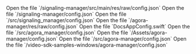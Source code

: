 <ProductWrapper product="signaling">
<PlatformWrapper platform="android">
    Open the file `<samples-root>/signaling-manager/src/main/res/raw/config.json`
</PlatformWrapper>

<PlatformWrapper platform="ios, macos">
    Open the file `<samples-root>/signaling-manager/config.json`
</PlatformWrapper>

<PlatformWrapper platform="web">
    Open the file `<samples-root>/src/signaling_manager/config.json`
</PlatformWrapper>
</ProductWrapper>

<ProductWrapper product="voice-calling, video-calling, interactive-live-streaming, broadcast-streaming">
<PlatformWrapper platform="android">
    Open the file `<samples-root>/agora-manager/res/raw/config.json`
</PlatformWrapper>

<PlatformWrapper platform="ios, macos">
    Open the file `DocsAppConfig.swift`
</PlatformWrapper>

<PlatformWrapper platform="web">
    Open the file `<samples-root>/src/agora_manager/config.json`
</PlatformWrapper>

<PlatformWrapper platform="unity">
    Open the file `<samples-root>/Assets/agora-manager/config.json`
</PlatformWrapper>

<PlatformWrapper platform="react-js">
    Open the file `<samples-root>/src/agora-manager/config.json`
</PlatformWrapper>

<PlatformWrapper platform="windows">
    Open the file `<samples-root>/video-sdk-samples-windows/agora-manager/config.json`
</PlatformWrapper>

</ProductWrapper>

